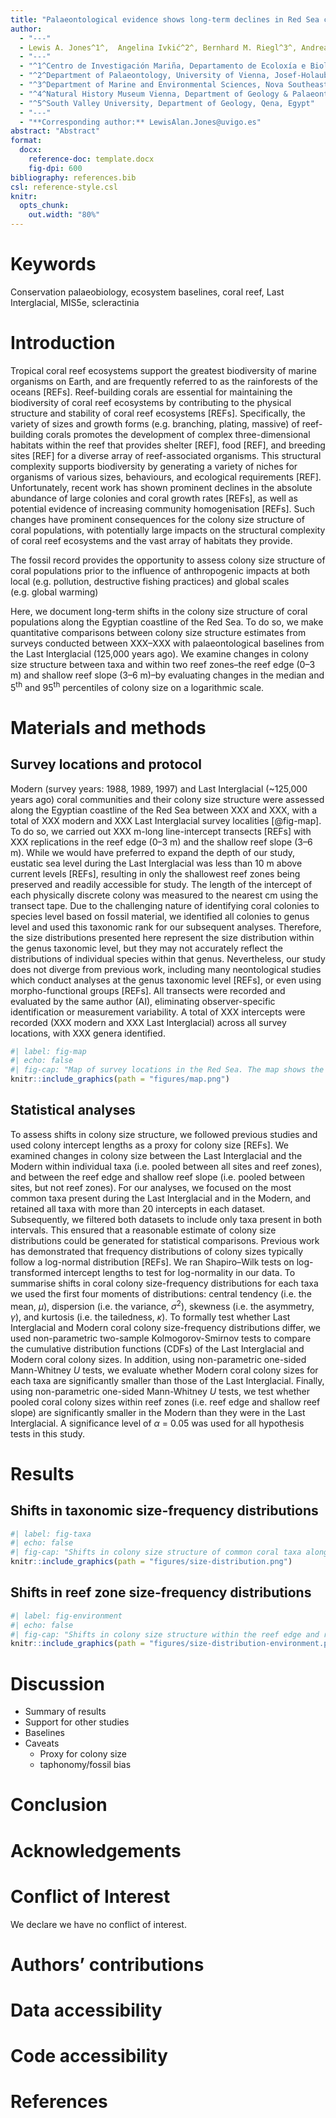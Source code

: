 ```yaml
---
title: "Palaeontological evidence shows long-term declines in Red Sea coral colony size"
author: 
  - "---"
  - Lewis A. Jones^1^,  Angelina Ivkić^2^, Bernhard M. Riegl^3^, Andreas Kroh^4^, Abbas Mansour^5^, Mohamed Osman^5^, Mohamed Hassan^5^, and Martin Zuschin^2^
  - "---"
  - "^1^Centro de Investigación Mariña, Departamento de Ecoloxía e Bioloxía Animal, Universidade de Vigo, 36310 Vigo, Spain"
  - "^2^Department of Palaeontology, University of Vienna, Josef-Holaubek-Platz 2, 1090 Vienna, Austria"
  - "^3^Department of Marine and Environmental Sciences, Nova Southeastern University, 33004 Hollywood, Florida, USA"
  - "^4^Natural History Museum Vienna, Department of Geology & Palaeontology, 1010, Vienna, Austria"
  - "^5^South Valley University, Department of Geology, Qena, Egypt"
  - "---"
  - "**Corresponding author:** LewisAlan.Jones@uvigo.es"
abstract: "Abstract"
format:
  docx:
    reference-doc: template.docx
    fig-dpi: 600
bibliography: references.bib
csl: reference-style.csl
knitr:
  opts_chunk:
    out.width: "80%"
---
```


# Keywords
Conservation palaeobiology, ecosystem baselines, coral reef, Last Interglacial, MIS5e, scleractinia

# Introduction

Tropical coral reef ecosystems support the greatest biodiversity of marine organisms on Earth, and are frequently referred to as the rainforests of the oceans [REFs]. Reef-building corals are essential for maintaining the biodiversity of coral reef ecosystems by contributing to the physical structure and stability of coral reef ecosystems [REFs]. Specifically, the variety of sizes and growth forms (e.g. branching, plating, massive) of reef-building corals promotes the development of complex three-dimensional habitats within the reef that provides shelter [REF], food [REF], and breeding sites [REF] for a diverse array of reef-associated organisms. This structural complexity supports biodiversity by generating a variety of niches for organisms of various sizes, behaviours, and ecological requirements [REF]. Unfortunately, recent work has shown prominent declines in the absolute abundance of large colonies and coral growth rates [REFs], as well as potential evidence of increasing community homogenisation [REFs]. Such changes have prominent consequences for the colony size structure of coral populations, with potentially large impacts on the structural complexity of coral reef ecosystems and the vast array of habitats they provide.

The fossil record provides the opportunity to assess colony size structure of coral populations prior to the influence of anthropogenic impacts at both local (e.g. pollution, destructive fishing practices) and global scales (e.g. global warming)

Here, we document long-term shifts in the colony size structure of coral populations along the Egyptian coastline of the Red Sea. To do so, we make quantitative comparisons between colony size structure estimates from surveys conducted between XXX--XXX with palaeontological baselines from the Last Interglacial (125,000 years ago). We examine changes in colony size structure between taxa and within two reef zones--the reef edge (0--3 m) and shallow reef slope (3--6 m)--by evaluating changes in the median and 5^th^ and 95^th^ percentiles of colony size on a logarithmic scale.

# Materials and methods

## Survey locations and protocol

Modern (survey years: 1988, 1989, 1997) and Last Interglacial (~125,000 years ago) coral communities and their colony size structure were assessed along the Egyptian coastline of the Red Sea between XXX and XXX, with a total of XXX modern and XXX Last Interglacial survey localities [@fig-map]. To do so, we carried out XXX m-long line-intercept transects [REFs] with XXX replications in the reef edge (0--3 m) and the shallow reef slope (3--6 m). While we would have preferred to expand the depth of our study, eustatic sea level during the Last Interglacial was less than 10 m above current levels [REFs], resulting in only the shallowest reef zones being preserved and readily accessible for study. The length of the intercept of each physically discrete colony was measured to the nearest cm using the transect tape. Due to the challenging nature of identifying coral colonies to species level based on fossil material, we identified all colonies to genus level and used this taxonomic rank for our subsequent analyses. Therefore, the size distributions presented here represent the size distribution within the genus taxonomic level, but they may not accurately reflect the distributions of individual species within that genus. Nevertheless, our study does not diverge from previous work, including many neontological studies which conduct analyses at the genus taxonomic level [REFs], or even using morpho-functional groups [REFs]. All transects were recorded and evaluated by the same author (AI), eliminating observer-specific identification or measurement variability. A total of XXX intercepts were recorded (XXX modern and XXX Last Interglacial) across all survey locations, with XXX genera identified.

```r
#| label: fig-map
#| echo: false
#| fig-cap: "Map of survey locations in the Red Sea. The map shows the locations of the studied modern (XXX circles) and Last Interglacial (XXX circles) coral reefs along the Egyptian Red Sea coastline."
knitr::include_graphics(path = "figures/map.png")
```

## Statistical analyses

To assess shifts in colony size structure, we followed previous studies and used colony intercept lengths as a proxy for colony size [REFs]. We examined changes in colony size between the Last Interglacial and the Modern within individual taxa (i.e. pooled between all sites and reef zones), and between the reef edge and shallow reef slope (i.e. pooled between sites, but not reef zones). For our analyses, we focused on the most common taxa present during the Last Interglacial and in the Modern, and retained all taxa with more than 20 intercepts in each dataset. Subsequently, we filtered both datasets to include only taxa present in both intervals. This ensured that a reasonable estimate of colony size distributions could be generated for statistical comparisons. Previous work has demonstrated that frequency distributions of colony sizes typically follow a log-normal distribution [REFs]. We ran Shapiro–Wilk tests on log-transformed intercept lengths to test for log-normality in our data. To summarise shifts in coral colony size-frequency distributions for each taxa we used the first four moments of distributions: central tendency (i.e. the mean, $\mu$), dispersion (i.e. the variance, $\sigma$^2^), skewness (i.e. the asymmetry, $\gamma$), and kurtosis (i.e. the tailedness, $\kappa$). To formally test whether Last Interglacial and Modern coral colony size-frequency distributions differ, we used non-parametric two-sample Kolmogorov-Smirnov tests to compare the cumulative distribution functions (CDFs) of the Last Interglacial and Modern coral colony sizes. In addition, using non-parametric one-sided Mann-Whitney *U* tests, we evaluate whether Modern coral colony sizes for each taxa are significantly smaller than those of the Last Interglacial. Finally, using non-parametric one-sided Mann-Whitney *U* tests, we test whether pooled coral colony sizes within reef zones (i.e. reef edge and shallow reef slope) are significantly smaller in the Modern than they were in the Last Interglacial. A significance level of $\alpha$ = 0.05 was used for all hypothesis tests in this study.

# Results

## Shifts in taxonomic size-frequency distributions

```r
#| label: fig-taxa
#| echo: false
#| fig-cap: "Shifts in colony size structure of common coral taxa along the Egyptian coastline of the Red Sea. XXX density curves depict the coral size structure of common coral taxa during the Last Interglacial (125,000 years ago). XXX density curves depict the coral size structure of common coral taxa during the Present (survey years: 1988, 1989, 1997). The XXX point and segment line depict the mean colony size for each taxa during the Last Interglacial, while the XXX point and segment line depict the mean colony size for each taxa during the Present."
knitr::include_graphics(path = "figures/size-distribution.png")
```

## Shifts in reef zone size-frequency distributions

```r
#| label: fig-environment
#| echo: false
#| fig-cap: "Shifts in colony size structure within the reef edge and reef slope of common coral taxa along the Egyptian coastline of the Red Sea. The first column depicts data from the reef edge (0--3 m), and the second the shallow reef slope (3--6 m). XXX density curves depict the coral size structure of common coral taxa during the Last Interglacial (125,000 years ago). XXX density curves depict the coral size structure of common coral taxa during the Present (survey years: 1988, 1989, 1997). The XXX point and segment line depict the mean colony size for each taxa during the Last Interglacial, while the XXX point and segment line depict the mean colony size for each taxa during the Present."
knitr::include_graphics(path = "figures/size-distribution-environment.png")
```

# Discussion

- Summary of results
- Support for other studies
- Baselines
- Caveats
  - Proxy for colony size
  - taphonomy/fossil bias



# Conclusion

# Acknowledgements

# Conflict of Interest

We declare we have no conflict of interest.

# Authors' contributions

# Data accessibility

# Code accessibility

# References
